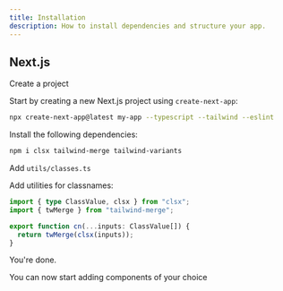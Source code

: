 ```yaml
---
title: Installation
description: How to install dependencies and structure your app.
---
```


## Next.js

<Steps>

<Step>Create a project</Step>

Start by creating a new Next.js project using `create-next-app`:

```bash
npx create-next-app@latest my-app --typescript --tailwind --eslint
```

<Step>Install the following dependencies:</Step>

```bash
npm i clsx tailwind-merge tailwind-variants
```

<Step>Add `utils/classes.ts`</Step>

Add utilities for classnames:

```ts
import { type ClassValue, clsx } from "clsx";
import { twMerge } from "tailwind-merge";

export function cn(...inputs: ClassValue[]) {
  return twMerge(clsx(inputs));
}
```

<Step>You're done.</Step>

You can now start adding components of your choice

</Steps>